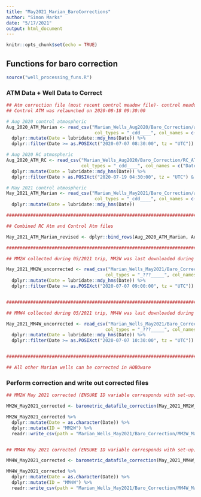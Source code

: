 ```yaml
---
title: "May2021_Marian_BaroCorrections"
author: "Simon Marks"
date: "5/17/2021"
output: html_document
---
```


```r
knitr::opts_chunk$set(echo = TRUE)
```

## Functions for baro correction

```r

source("well_processing_funs.R")

```

### ATM Data + Well Data to Correct

```r

## Atm correction file (most recent control meadow file)- control meadow ATM stopped logging on 2020-07-19 04:30:00 due full memory. Therefore, Rock Creek ATM is needed to fill gap that the Control ATM was not logging.
## Control ATM was relaunched on 2020-08-18 09:30:00

# Aug 2020 control atmospheric
Aug_2020_ATM_Marian <- read_csv("Marian_Wells_Aug2020/Baro_Correction/atm_control_Aug2020.csv", skip = 2, 
                                 col_types = "_cdd____", col_names = c("Date", "baro.pressure_psi", "baro.temp_F")) %>%
  dplyr::mutate(Date = lubridate::mdy_hms(Date)) %>% 
  dplyr::filter(Date >= as.POSIXct("2020-07-07 08:30:00", tz = "UTC"))

# Aug 2020 RC atmospheric
Aug_2020_ATM_RC <- read_csv("Marian_Wells_Aug2020/Baro_Correction/RC_ATM_Aug2020.csv", skip = 2,
                            col_types = "_cdd____", col_names = c("Date", "baro.pressure_psi", "baro.temp_F")) %>%
  dplyr::mutate(Date = lubridate::mdy_hms(Date)) %>% 
  dplyr::filter(Date > as.POSIXct("2020-07-19 04:30:00", tz = "UTC") & Date < as.POSIXct("2020-08-18 09:30:00", tz = "UTC"))

# May 2021 control atmospheric
May_2021_ATM_Marian <- read_csv("Marian_Wells_May2021/Baro_Correction/atm_control_May2021.csv", skip = 2, 
                                 col_types = "_cdd____", col_names = c("Date", "baro.pressure_psi", "baro.temp_F")) %>%
  dplyr::mutate(Date = lubridate::mdy_hms(Date))

#################################################################################################################

## Combined RC Atm and Control Atm files

May_2021_ATM_Marian_revised <- dplyr::bind_rows(Aug_2020_ATM_Marian, Aug_2020_ATM_RC, May_2021_ATM_Marian)

#################################################################################################################

## MM2W collected during 05/2021 trip, MM2W was last downloaded during July 2020 trip and was corrected up to 7/7/2020 8:30

May_2021_MM2W_uncorrected <- read_csv("Marian_Wells_May2021/Baro_Correction/MM2W_May2021_uncorrected.csv", skip = 2, 
                                     col_types = "_???_____", col_names = c("Date", "total.pressure_psi", "temp.ref_F")) %>% 
  dplyr::mutate(Date = lubridate::mdy_hms(Date)) %>% 
  dplyr::filter(Date >= as.POSIXct("2020-07-07 09:00:00", tz = "UTC"))


#################################################################################################################

## MMW4 collected during 05/2021 trip, MM4W was last downloaded during July 2020 trip and was corrected up to 7/7/2020 10:00

May_2021_MM4W_uncorrected <- read_csv("Marian_Wells_May2021/Baro_Correction/MM4W_May2021_uncorrected.csv", skip = 2, 
                                     col_types = "_???_____", col_names = c("Date", "total.pressure_psi", "temp.ref_F")) %>% 
  dplyr::mutate(Date = lubridate::mdy_hms(Date)) %>% 
  dplyr::filter(Date >= as.POSIXct("2020-07-07 10:30:00", tz = "UTC"))


#################################################################################################################

## All other Marian wells can be corrected in HOBOware

```

### Perform correction and write out corrected files

```r

## MM2W May 2021 corrected (ENSURE ID variable corresponds with set-up)

MM2W_May2021_corrected <- barometric_datafile_correction(May_2021_MM2W_uncorrected, May_2021_ATM_Marian_revised)

MM2W_May2021_corrected %>% 
  dplyr::mutate(Date = as.character(Date)) %>%
  dplyr::mutate(ID = "MM2W") %>%
  readr::write_csv(path = "Marian_Wells_May2021/Baro_Correction/MM2W_May2021_corrected.csv")


## MM4W May 2021 corrected (ENSURE ID variable corresponds with set-up)

MM4W_May2021_corrected <- barometric_datafile_correction(May_2021_MM4W_uncorrected, May_2021_ATM_Marian_revised)

MM4W_May2021_corrected %>% 
  dplyr::mutate(Date = as.character(Date)) %>%
  dplyr::mutate(ID = "MM4W") %>%
  readr::write_csv(path = "Marian_Wells_May2021/Baro_Correction/MM4W_May2021_corrected.csv")

```